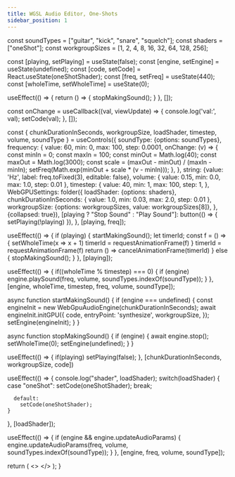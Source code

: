 ```yaml
---
title: WGSL Audio Editor, One-Shots
sidebar_position: 1
---
```



  const soundTypes = ["guitar", "kick", "snare", "squelch"];
  const shaders = ["oneShot"];
  const workgroupSizes = [1, 2, 4, 8, 16, 32, 64, 128, 256];

  const [playing, setPlaying] = useState(false);
  const [engine, setEngine] = useState(undefined);
  const [code, setCode] = React.useState(oneShotShader);
  const [freq, setFreq] = useState(440);
  const [wholeTime, setWholeTime] = useState(0);

  useEffect(() => {
    return () => {
      stopMakingSound();
    }
  }, []);

  const onChange = useCallback((val, viewUpdate) => {
    console.log('val:', val);
    setCode(val);
  }, []);

  const { chunkDurationInSeconds, workgroupSize, loadShader, timestep, volume, soundType } = useControls({
    soundType: {options: soundTypes},
    frequency: {
      value: 60,
      min: 0,
      max: 100,
      step: 0.0001,
      onChange: (v) => {
        const minIn = 0;
        const maxIn = 100;
        const minOut = Math.log(40);
        const maxOut = Math.log(3000);
        const scale = (maxOut - minOut) / (maxIn - minIn);
        setFreq(Math.exp(minOut + scale * (v - minIn)));
      },
    },
    string: {value: 'Hz', label: freq.toFixed(3), editable: false},
    volume: {
      value: 0.15,
      min: 0.0,
      max: 1.0,
      step: 0.01
    },
    timestep: {
      value: 40,
      min: 1,
      max: 100,
      step: 1,
    },
    WebGPUSettings: folder({
      loadShader: {options: shaders},
      chunkDurationInSeconds: {
        value: 1.0,
        min: 0.03,
        max: 2.0,
        step: 0.01
      },
      workgroupSize: {options: workgroupSizes, value: workgroupSizes[8]},
    }, {collapsed: true}),
    [playing ? "Stop Sound" : "Play Sound"]: button(() => { setPlaying(!playing) }),
  }, [playing, freq]);

  useEffect(() => {
    if (playing) {
      startMakingSound();
      let timerId;
      const f = () => {
        setWholeTime(x => x + 1)
        timerId = requestAnimationFrame(f)
      }
      timerId = requestAnimationFrame(f)
      return () => cancelAnimationFrame(timerId)
    } else {
      stopMakingSound();
    }
  }, [playing]);

  useEffect(() => {
    if((wholeTime % timestep) === 0) {
      if (engine) engine.playSound(freq, volume, soundTypes.indexOf(soundType));
    }
  }, [engine, wholeTime, timestep, freq, volume, soundType]);

  async function startMakingSound() {
    if (engine === undefined) {
      const engineInit = new WebGpuAudioEngine(chunkDurationInSeconds);
      await engineInit.initGPU({
        code,
        entryPoint: 'synthesize',
        workgroupSize,
      });
      setEngine(engineInit);
    }
  }

  async function stopMakingSound() {
    if (engine) {
      await engine.stop();
      setWholeTime(0);
      setEngine(undefined);
    }
  }

  useEffect(() => {
    if(playing) setPlaying(false);
  }, [chunkDurationInSeconds, workgroupSize, code])

  useEffect(() => {
    console.log("shader", loadShader);
    switch(loadShader) {
      case "oneShot":
        setCode(oneShotShader);
        break;

      default:
        setCode(oneShotShader);
    }
  }, [loadShader]);

  useEffect(() => {
    if (engine && engine.updateAudioParams) {
      engine.updateAudioParams(freq, volume, soundTypes.indexOf(soundType));
    }
  }, [engine, freq, volume, soundType]);

  return (
    <>
      <Leva flat oneLineLabels/>
      <CodeMirror value={code} width="90%" height="400px" extensions={[wgsl()]} onChange={onChange} />
    </>
  );
}